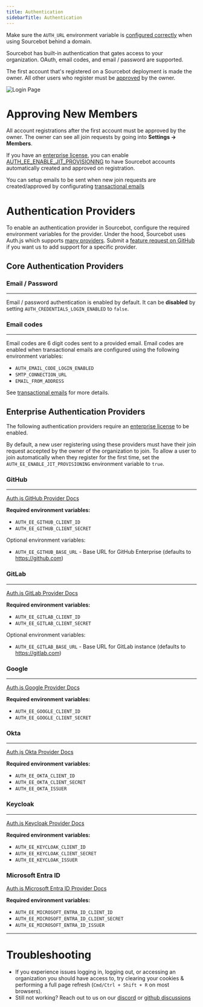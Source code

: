```yaml
---
title: Authentication
sidebarTitle: Authentication
---
```


<Warning>Make sure the `AUTH_URL` environment variable is [configured correctly](/self-hosting/configuration) when using Sourcebot behind a domain.</Warning>

Sourcebot has built-in authentication that gates access to your organization. OAuth, email codes, and email / password are supported. 

The first account that's registered on a Sourcebot deployment is made the owner. All other users who register must be [approved](/self-hosting/configuration/authentication#approving-new-members) by the owner.

![Login Page](/images/login.png)


# Approving New Members

All account registrations after the first account must be approved by the owner. The owner can see all join requests by going into **Settings -> Members**.

If you have an [enterprise license](/self-hosting/license-key), you can enable [AUTH_EE_ENABLE_JIT_PROVISIONING](/self-hosting/configuration/authentication#enterprise-authentication-providers) to 
have Sourcebot accounts automatically created and approved on registration.

You can setup emails to be sent when new join requests are created/approved by configurating [transactional emails](/self-hosting/configuration/transactional-emails)
# Authentication Providers

To enable an authentication provider in Sourcebot, configure the required environment variables for the provider. Under the hood, Sourcebot uses Auth.js which supports [many providers](https://authjs.dev/getting-started/authentication/oauth). Submit a [feature request on GitHub](https://github.com/sourcebot-dev/sourcebot/discussions/categories/ideas) if you want us to add support for a specific provider.

## Core Authentication Providers

### Email / Password
---
Email / password authentication is enabled by default. It can be **disabled** by setting `AUTH_CREDENTIALS_LOGIN_ENABLED` to `false`.

### Email codes
---
Email codes are 6 digit codes sent to a provided email. Email codes are enabled when transactional emails are configured using the following environment variables:

- `AUTH_EMAIL_CODE_LOGIN_ENABLED`
- `SMTP_CONNECTION_URL`
- `EMAIL_FROM_ADDRESS`


See [transactional emails](/self-hosting/configuration/transactional-emails) for more details.

## Enterprise Authentication Providers

The following authentication providers require an [enterprise license](/self-hosting/license-key) to be enabled.

By default, a new user registering using these providers must have their join request accepted by the owner of the organization to join. To allow a user to join automatically when
they register for the first time, set the `AUTH_EE_ENABLE_JIT_PROVISIONING` environment variable to `true`. 

### GitHub
---

[Auth.js GitHub Provider Docs](https://authjs.dev/getting-started/providers/github)

**Required environment variables:**
- `AUTH_EE_GITHUB_CLIENT_ID`
- `AUTH_EE_GITHUB_CLIENT_SECRET`

Optional environment variables:
- `AUTH_EE_GITHUB_BASE_URL` - Base URL for GitHub Enterprise (defaults to https://github.com)

### GitLab
---

[Auth.js GitLab Provider Docs](https://authjs.dev/getting-started/providers/gitlab)

**Required environment variables:**
- `AUTH_EE_GITLAB_CLIENT_ID`
- `AUTH_EE_GITLAB_CLIENT_SECRET`

Optional environment variables:
- `AUTH_EE_GITLAB_BASE_URL` - Base URL for GitLab instance (defaults to https://gitlab.com)

### Google
---

[Auth.js Google Provider Docs](https://authjs.dev/getting-started/providers/google)

**Required environment variables:**
- `AUTH_EE_GOOGLE_CLIENT_ID`
- `AUTH_EE_GOOGLE_CLIENT_SECRET`

### Okta
---

[Auth.js Okta Provider Docs](https://authjs.dev/getting-started/providers/okta)

**Required environment variables:**
- `AUTH_EE_OKTA_CLIENT_ID`
- `AUTH_EE_OKTA_CLIENT_SECRET`
- `AUTH_EE_OKTA_ISSUER`

### Keycloak
---

[Auth.js Keycloak Provider Docs](https://authjs.dev/getting-started/providers/keycloak)

**Required environment variables:**
- `AUTH_EE_KEYCLOAK_CLIENT_ID`
- `AUTH_EE_KEYCLOAK_CLIENT_SECRET`
- `AUTH_EE_KEYCLOAK_ISSUER`

### Microsoft Entra ID

[Auth.js Microsoft Entra ID Provider Docs](https://authjs.dev/getting-started/providers/microsoft-entra-id)

**Required environment variables:**
- `AUTH_EE_MICROSOFT_ENTRA_ID_CLIENT_ID`
- `AUTH_EE_MICROSOFT_ENTRA_ID_CLIENT_SECRET`
- `AUTH_EE_MICROSOFT_ENTRA_ID_ISSUER`

---

# Troubleshooting

- If you experience issues logging in, logging out, or accessing an organization you should have access to, try clearing your cookies & performing a full page refresh (`Cmd/Ctrl + Shift + R` on most browsers).
- Still not working? Reach out to us on our [discord](https://discord.com/invite/6Fhp27x7Pb) or [github discussions](https://github.com/sourcebot-dev/sourcebot/discussions)